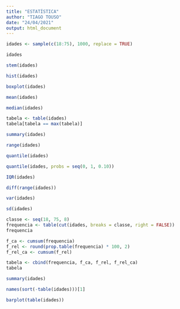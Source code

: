```yaml
---
title: "ESTATÍSTICA"
author: "TIAGO TOUSO"
date: "24/04/2021"
output: html_document
---
```


```r
idades <- sample(c(18:75), 1000, replace = TRUE)
```

```r
idades
```

```r
stem(idades)
```

```r
hist(idades)
```

```r
boxplot(idades)
```
```r
mean(idades)
```

```r
median(idades)
```

```r
tabela <- table(idades)
tabela[tabela == max(tabela)]
```
```r
summary(idades)
```

```r
range(idades)
```

```r
quantile(idades)
```

```r
quantile(idades, probs = seq(0, 1, 0.10))
```
```r
IQR(idades)
```
```r
diff(range(idades))
```
```r
var(idades)
```
```r
sd(idades)
```

```r
classe <- seq(18, 75, 8)
frequencia <- table(cut(idades, breaks = classe, right = FALSE))
frequencia
```

```r
f_ca <- cumsum(frequencia)
f_rel <- round(prop.table(frequencia) * 100, 2)
f_rel_ca <- cumsum(f_rel)
```

```r
tabela <- cbind(frequencia, f_ca, f_rel, f_rel_ca)
tabela
```
```r
summary(idades)
```
```r
names(sort(-table(idades)))[1]
```
```r
barplot(table(idades))
```



